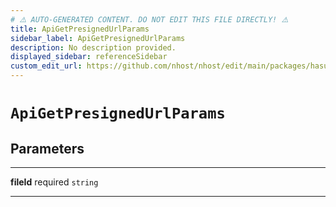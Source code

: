 ```yaml
---
# ⚠️ AUTO-GENERATED CONTENT. DO NOT EDIT THIS FILE DIRECTLY! ⚠️
title: ApiGetPresignedUrlParams
sidebar_label: ApiGetPresignedUrlParams
description: No description provided.
displayed_sidebar: referenceSidebar
custom_edit_url: https://github.com/nhost/nhost/edit/main/packages/hasura-storage-js/src/utils/types.ts#L88
---
```


# `ApiGetPresignedUrlParams`

## Parameters

---

**<span className="parameter-name">fileId</span>** <span className="optional-status">required</span> <code>string</code>

---

